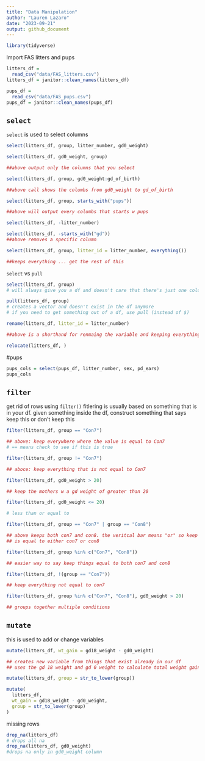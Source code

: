 ```yaml
---
title: "Data Manipulation"
author: "Lauren Lazaro"
date: "2023-09-21"
output: github_document
---
```


```r
library(tidyverse)
```


Import FAS litters and pups 

```r
litters_df = 
  read_csv("data/FAS_litters.csv")
litters_df = janitor::clean_names(litters_df)

pups_df = 
  read_csv("data/FAS_pups.csv")
pups_df = janitor::clean_names(pups_df)
```

## `select`

`select` is used to select columns 

```r
select(litters_df, group, litter_number, gd0_weight)

select(litters_df, gd0_weight, group)

##above output only the columns that you select 

select(litters_df, group, gd0_weight:gd_of_birth)

##above call shows the columbs from gd0_weight to gd_of_birth

select(litters_df, group, starts_with("pups"))

##above will output every columbs that starts w pups 

select(litters_df, -litter_number)

select(litters_df, -starts_with("gd"))
##above removes a specific column 

select(litters_df, group, litter_id = litter_number, everything())

##keeps everything ... get the rest of this
```


`select` vs `pull`

```r
select(litters_df, group)
# will always give you a df and doesn't care that there's just one column 

pull(litters_df, group)
# creates a vector and doesn't exist in the df anymore
# if you need to get something out of a df, use pull (instead of $)
```

 

```r
rename(litters_df, litter_id = litter_number)

##above is a shorthand for renmaing the variable and keeping everything

relocate(litters_df, )
```


#pups 
```r
pups_cols = select(pups_df, litter_number, sex, pd_ears)
pups_cols
```


## `filter`

get rid of rows using `filter()`
fitlering is usually based on something that is in your df. given something inside the df, 
construct something that says keep this or don't keep this 

```r
filter(litters_df, group == "Con7")

## above: keep everywhere where the value is equal to Con7
# == means check to see if this is true 

filter(litters_df, group != "Con7")

## aboce: keep everything that is not equal to Con7

filter(litters_df, gd0_weight > 20)

## keep the mothers w a gd weight of greater than 20

filter(litters_df, gd0_weight <= 20)

# less than or equal to 

filter(litters_df, group == "Con7" | group == "Con8")

## above keeps both con7 and con8. the veritcal bar means "or" so keep the value if it
## is equal to either con7 or con8

filter(litters_df, group %in% c("Con7", "Con8"))

## easier way to say keep things equal to both con7 and con8

filter(litters_df, !(group == "Con7"))

## keep everything not equal to con7

filter(litters_df, group %in% c("Con7", "Con8"), gd0_weight > 20)

## groups together multiple conditions
```

## `mutate`

this is used to add or change variables 

```r
mutate(litters_df, wt_gain = gd18_weight - gd0_weight)

## creates new variable from things that exist already in our df 
## uses the gd 18 weight and gd 0 weight to calculate total weight gain 

mutate(litters_df, group = str_to_lower(group))

mutate(
  litters_df, 
  wt_gain = gd18_weight - gd0_weight, 
  group = str_to_lower(group)
)

```

missing rows 
```r
drop_na(litters_df)
# drops all na
drop_na(litters_df, gd0_weight)
#drops na only in gd0_weight column
```

